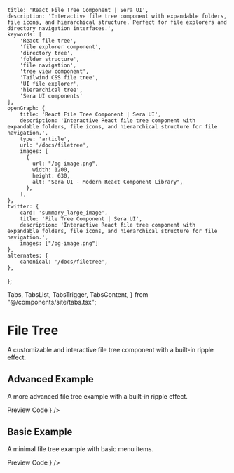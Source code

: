     title: 'React File Tree Component | Sera UI',
    description: 'Interactive file tree component with expandable folders, file icons, and hierarchical structure. Perfect for file explorers and directory navigation interfaces.',
    keywords: [
        'React file tree',
        'file explorer component',
        'directory tree',
        'folder structure',
        'file navigation',
        'tree view component',
        'Tailwind CSS file tree',
        'UI file explorer',
        'hierarchical tree',
        'Sera UI components'
    ],
    openGraph: {
        title: 'React File Tree Component | Sera UI',
        description: 'Interactive React file tree component with expandable folders, file icons, and hierarchical structure for file navigation.',
        type: 'article',
        url: '/docs/filetree',
        images: [
          {
            url: "/og-image.png",
            width: 1200,
            height: 630,
            alt: "Sera UI - Modern React Component Library",
          },
        ],
    },
    twitter: {
        card: 'summary_large_image',
        title: 'File Tree Component | Sera UI',
        description: 'Interactive React file tree component with expandable folders, file icons, and hierarchical structure for file navigation.',
        images: ["/og-image.png"]
    },
    alternates: {
        canonical: '/docs/filetree',
    },
};

  Tabs,
  TabsList,
  TabsTrigger,
  TabsContent,
} from "@/components/site/tabs.tsx";



# File Tree <AI dir="left"/>
A customizable and interactive file tree component with a built-in ripple effect.


## Advanced Example
 A more advanced file tree example with a built-in ripple effect.

<Tabs defaultValue="preview" className="">
  <TabsList>
    <TabsTrigger value="preview">Preview</TabsTrigger>
    <TabsTrigger value="code">Code</TabsTrigger>
  </TabsList>
  <TabsContent value="preview">
    <ComponentRenderer component={<FileTree />} />
  </TabsContent>
  <TabsContent value="code">
    <CodeBlock filePath="src/app/docs/filetree/filetree.tsx" />
  </TabsContent>
</Tabs>


## Basic Example
 A minimal file tree example with basic menu items.


<Tabs defaultValue="preview" className="">
  <TabsList>
    <TabsTrigger value="preview">Preview</TabsTrigger>
    <TabsTrigger value="code">Code</TabsTrigger>
  </TabsList>
  <TabsContent value="preview">
    <ComponentRenderer component={<FileTree2 />} />
  </TabsContent>
  <TabsContent value="code">
    <CodeBlock filePath="src/app/docs/filetree/filetree2.tsx" />
  </TabsContent>
</Tabs>
